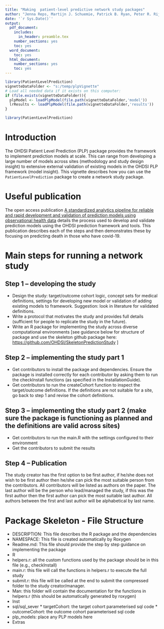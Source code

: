 ```yaml
---
title: "Making  patient-level predictive network study packages"
author: "Jenna Reps, Martijn J. Schuemie, Patrick B. Ryan, Peter R. Rijnbeek"
date: '`r Sys.Date()`'
output:
  pdf_document:
    includes:
      in_header: preamble.tex
    number_sections: yes
    toc: yes
  word_document:
    toc: yes
  html_document:
    number_sections: yes
    toc: yes
---
```


```{=html}
<!--
%\VignetteEngine{knitr::knitr}
%\VignetteIndexEntry{Making  patient-level predictive network study packages}
-->
```
```r
library(PatientLevelPrediction)
vignetteDataFolder <- "s:/temp/plpVignette"
# Load all needed data if it exists on this computer:
if (file.exists(vignetteDataFolder)){
  plpModel <- loadPlpModel(file.path(vignetteDataFolder,'model'))
  lrResults <- loadPlpModel(file.path(vignetteDataFolder,'results'))
} 
```

```r
library(PatientLevelPrediction)
```

\newpage

# Introduction

The OHDSI Patient Level Prediction (PLP) package provides the framework to implement prediction models at scale. This can range from developing a large number of models across sites (methodology and study design insight) to extensive external validation of existing models in the OHDSI PLP framework (model insight). This vignette describes how you can use the `PatientLevelPrediction` package to create a network study package.

# Useful publication

The open access publication [A standardized analytics pipeline for reliable and rapid development and validation of prediction models using observational health data](https://pubmed.ncbi.nlm.nih.gov/34560604/) details the process used to develop and validate prediction models using the OHDSI prediction framework and tools. This publication describes each of the steps and then demonstrates these by focusing on predicting death in those who have covid-19.

# Main steps for running a network study

## Step 1 – developing the study

-   Design the study: target/outcome cohort logic, concept sets for medical definitions, settings for developing new model or validation of adding existing models to framework. Suggestion: look in literature for validated definitions.
-   Write a protocol that motivates the study and provides full details (sufficient for people to replicate the study in the future).
-   Write an R package for implementing the study across diverse computational environments [see guidance below for structure of package and use the skeleton github package here: <https://github.com/OHDSI/SkeletonPredictionStudy> ]

## Step 2 – implementing the study part 1

-   Get contributors to install the package and dependencies. Ensure the package is installed correctly for each contributor by asking them to run the checkInstall functions (as specified in the InstallationGuide).
-   Get contributors to run the createCohort function to inspect the target/outcome definitions. If the definitions are not suitable for a site, go back to step 1 and revise the cohort definitions.

## Step 3 – implementing the study part 2 (make sure the package is functioning as planned and the definitions are valid across sites)

-   Get contributors to run the main.R with the settings configured to their environment
-   Get the contributors to submit the results

## Step 4 – Publication

The study creator has the first option to be first author, if he/she does not wish to be first author then he/she can pick the most suitable person from the contributors. All contributors will be listed as authors on the paper. The last author will be the person who lead/managed the study, if this was the first author then the first author can pick the most suitable last author. All authors between the first and last author will be alphabetical by last name.

# Package Skeleton - File Structure

-   DESCRIPTION: This file describes the R package and the dependencies
-   NAMESPACE: This file is created automatically by Roxygen
-   Readme.md: This file should provide the step by step guidance on implementing the package
-   R
-   helpers.r: all the custom functions used by the package should be in this file (e.g., checkInstall)
-   main.r: this file will call the functions in helpers.r to execute the full study
-   submit.r: this file will be called at the end to submit the compressed folder to the study creator/manager.
-   Man: this folder will contain the documentation for the functions in helpers.r (this should be automatically generated by roxygen)
-   Inst
-   sql/sql_sever \* targetCohort: the target cohort parameterised sql code \* outcomeCohort: the outcome cohort parameterised sql code
-   plp_models: place any PLP models here
-   Extras
